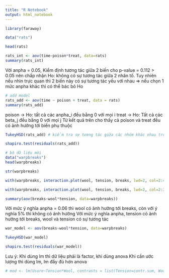 ```yaml
---
title: "R Notebook"
output: html_notebook
---
```

```r
library(faraway)
```
```r
data("rats")
```

```r
head(rats)
```

```r
rats_int <- aov(time~poison*treat, data=rats)
summary(rats_int)
```
Với anpha = 0.05, Kiểm định tương tác giữa 2 biến cho p-value = 0.112 > 0.05 nên chấp nhận Ho: không có sự tương tác giữa 2 nhân tố.
Tuy nhiên nếu nhìn trực quan thì 2 biến này có sự tương tác yếu với nhau => nếu chọn 1 mức anpha khác thì có thể bác bỏ Ho

```r
# add model
rats_add <- aov(time ~ poison + treat, data = rats)
summary(rats_add)
```
poison -> Ho: tất cả các anpha_i đều bằng 0 với mọi i
treat -> Ho: Tất cả các beta_j đều bằng 0 với mọi j
Từ kết quả trên cho thấy cả poison và treat đều có ảnh hưởng tới biến phụ thuộc

```r
TukeyHSD(rats_add) # kiểm tra sự tương tác giữa các nhóm khác nhau trong các biến
```
```r
shapiro.test(residuals(rats_add))
```

```r
# bộ dữ liệu mới
data("warpbreaks")
head(warpbreaks)
```
```r
str(warpbreaks)
```

```r
with(warpbreaks, interaction.plot(wool, tension, breaks, lwd=2, col=2:4))
```
```r
with(warpbreaks, interaction.plot(wool, tension, breaks, lwd=2, col=2:3))
```
```r
summary(aov(breaks~wool*tension, data=warpbreaks))
```

Với mức ý nghĩa anpha = 0.06 thì wool có ảnh hưởng tới breaks, còn với ý nghĩa 5% thì không có ảnh hưởng
Với mức ý nghĩa anpha, tension có ảnh hưởng tới breaks, wool và tension có sự tương tác


```r
war_model <- aov(breaks~wool*tension, data=warpbreaks)
```

```r
TukeyHSD(war_model)
```
```r
shapiro.test(residuals(war_model))
```

Lưu ý: Khi dùng lm thì dữ liệu phải là factor, khi dùng anova
Khi cần ước lượng thì dùng lm, lm đầy đủ hơn anova

```r
# mod <- lm(Usure~Tension*Wool, contrasts = list(Tension=contr.sum, Wool=contr.sum), data=my_data)
```


